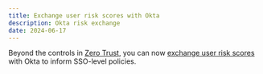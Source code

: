 ```yaml
---
title: Exchange user risk scores with Okta
description: Okta risk exchange
date: 2024-06-17
---
```



Beyond the controls in [Zero Trust](/cloudflare-one/), you can now [exchange user risk scores](/cloudflare-one/insights/risk-score/#send-risk-score-to-okta) with Okta to inform SSO-level policies.

<Render file="send-risk-scores-okta" product="cloudflare-one" />
